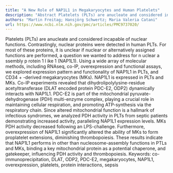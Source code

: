 ```yaml
---
title: "A New Role of NAP1L1 in Megakaryocytes and Human Platelets"
description: "Abstract Platelets (PLTs) are anucleate and considered incapable of nuclear functions. Contrastingly, nuclear proteins were detected in human PLTs. For most of these proteins, it is unclear if nuclear..."
authors: "Martin Freitag; Hansjörg Schwertz; Maria Valeria Catani"
url: https://www.ncbi.nlm.nih.gov/pmc/articles/PMC9737020/
---
```


Platelets (PLTs) are anucleate and considered incapable of nuclear functions. Contrastingly, nuclear proteins were detected in human PLTs. For most of these proteins, it is unclear if nuclear or alternatively assigned functions are performed, a question we wanted to address for n uclear a ssembly p rotein 1 l ike 1 (NAP1L1). Using a wide array of molecular methods, including RNAseq, co-IP, overexpression and functional assays, we explored expression pattern and functionality of NAP1L1 in PLTs, and CD34 + -derived megakaryocytes (MKs). NAP1L1 is expressed in PLTs and MKs. Co-IP experiments revealed that dihydrolipolylysine-residue acetyltransferase (DLAT encoded protein PDC-E2, ODP2) dynamically interacts with NAP1L1. PDC-E2 is part of the mitochondrial pyruvate-dehydrogenase (PDH) multi-enzyme complex, playing a crucial role in maintaining cellular respiration, and promoting ATP-synthesis via the respiratory chain. Since altered mitochondrial function is a hallmark of infectious syndromes, we analyzed PDH activity in PLTs from septic patients demonstrating increased activity, paralleling NAP1L1 expression levels. MKs PDH activity decreased following an LPS-challenge. Furthermore, overexpression of NAP1L1 significantly altered the ability of MKs to form proplatelet extensions, diminishing thrombopoiesis. These results indicate that NAP1L1 performs in other than nucleosome-assembly functions in PTLs and MKs, binding a key mitochondrial protein as a potential chaperone, and gatekeeper, influencing PDH activity and thrombopoiesis. Keywords: co-immunoprecipitation, DLAT, ODP2, PDC-E2, megakaryocytes, NAP1L1, overexpression, platelets, protein interactions, sepsis
